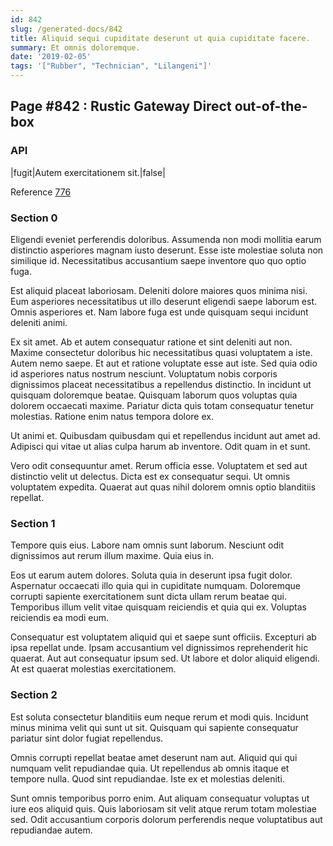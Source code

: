 ```yaml
---
id: 842
slug: /generated-docs/842
title: Aliquid sequi cupiditate deserunt ut quia cupiditate facere.
summary: Et omnis doloremque.
date: '2019-02-05'
tags: '["Rubber", "Technician", "Lilangeni"]'
---
```


## Page #842 : Rustic Gateway Direct out-of-the-box
### API

|fugit|Autem exercitationem sit.|false|

Reference [776](/776)


### Section 0
Eligendi eveniet perferendis doloribus. Assumenda non modi mollitia earum distinctio asperiores magnam iusto deserunt. Esse iste molestiae soluta non similique id. Necessitatibus accusantium saepe inventore quo quo optio fuga.
 Est aliquid placeat laboriosam. Deleniti dolore maiores quos minima nisi. Eum asperiores necessitatibus ut illo deserunt eligendi saepe laborum est. Omnis asperiores et. Nam labore fuga est unde quisquam sequi incidunt deleniti animi.
 Ex sit amet. Ab et autem consequatur ratione et sint deleniti aut non. Maxime consectetur doloribus hic necessitatibus quasi voluptatem a iste. Autem nemo saepe. Et aut et ratione voluptate esse aut iste.
Sed quia odio id asperiores natus nostrum nesciunt. Voluptatum nobis corporis dignissimos placeat necessitatibus a repellendus distinctio. In incidunt ut quisquam doloremque beatae. Quisquam laborum quos voluptas quia dolorem occaecati maxime. Pariatur dicta quis totam consequatur tenetur molestias. Ratione enim natus tempora dolore ex.
 Ut animi et. Quibusdam quibusdam qui et repellendus incidunt aut amet ad. Adipisci qui vitae ut alias culpa harum ab inventore. Odit quam in et sunt.
 Vero odit consequuntur amet. Rerum officia esse. Voluptatem et sed aut distinctio velit ut delectus. Dicta est ex consequatur sequi. Ut omnis voluptatem expedita. Quaerat aut quas nihil dolorem omnis optio blanditiis repellat.
### Section 1
Tempore quis eius. Labore nam omnis sunt laborum. Nesciunt odit dignissimos aut rerum illum maxime. Quia eius in.
 Eos ut earum autem dolores. Soluta quia in deserunt ipsa fugit dolor. Aspernatur occaecati illo quia qui in cupiditate numquam. Doloremque corrupti sapiente exercitationem sunt dicta ullam rerum beatae qui. Temporibus illum velit vitae quisquam reiciendis et quia qui ex. Voluptas reiciendis ea modi eum.
 Consequatur est voluptatem aliquid qui et saepe sunt officiis. Excepturi ab ipsa repellat unde. Ipsam accusantium vel dignissimos reprehenderit hic quaerat. Aut aut consequatur ipsum sed. Ut labore et dolor aliquid eligendi. At est quaerat molestias exercitationem.
### Section 2
Est soluta consectetur blanditiis eum neque rerum et modi quis. Incidunt minus minima velit qui sunt ut sit. Quisquam qui sapiente consequatur pariatur sint dolor fugiat repellendus.
 Omnis corrupti repellat beatae amet deserunt nam aut. Aliquid qui qui numquam velit repudiandae quia. Ut repellendus ab omnis itaque et tempore nulla. Quod sint repudiandae. Iste ex et molestias deleniti.
 Sunt omnis temporibus porro enim. Aut aliquam consequatur voluptas ut iure eos aliquid quis. Quis laboriosam sit velit atque rerum totam molestiae sed. Odit accusantium corporis dolorum perferendis neque voluptatibus aut repudiandae autem.
